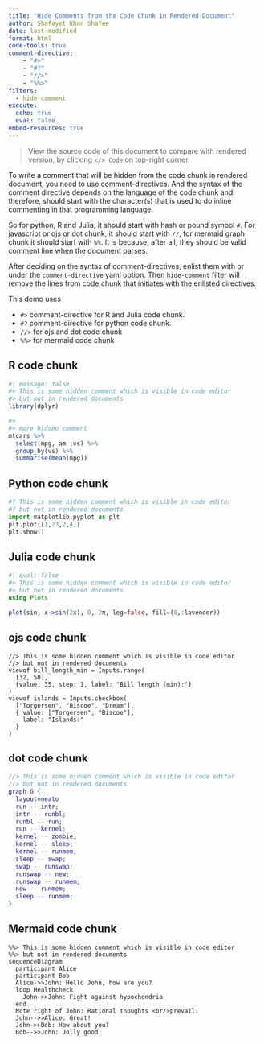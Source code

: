 ```yaml
---
title: "Hide Comments from the Code Chunk in Rendered Document"
author: Shafayet Khan Shafee
date: last-modified
format: html
code-tools: true
comment-directive: 
    - "#>"
    - "#?"
    - "//>"
    - "%%>"
filters: 
  - hide-comment
execute: 
  echo: true
  eval: false
embed-resources: true
---
```


> View the source code of this document to compare with rendered version, by clicking `</> Code` on top-right corner.

To write a comment that will be hidden from the code chunk in rendered document, you need to use comment-directives. And the syntax of the comment directive depends on the language of the code chunk and therefore, should start with the character(s) that is used to do inline commenting in that programming language.

So for python, R and Julia, it should start with hash or pound symbol `#`. For javascript or ojs or dot chunk, it should start with `//`, for mermaid graph chunk it should start with `%%`. It is because, after all, they should be valid comment line when the document parses.

After deciding on the syntax of comment-directives, enlist them with or under the `comment-directive` yaml option. Then `hide-comment` filter will remove the lines from code chunk that initiates with the enlisted directives.

This demo uses

- `#>` comment-directive for R and Julia code chunk.
- `#?` comment-directive for python code chunk.
- `//>` for ojs and dot code chunk
- `%%>` for mermaid code chunk

## R code chunk

```r
#| message: false
#> This is some hidden comment which is visible in code editor
#> but not in rendered documents
library(dplyr) 

#>
#> more hidden comment
mtcars %>% 
  select(mpg, am ,vs) %>% 
  group_by(vs) %>% 
  summarise(mean(mpg))
```


## Python code chunk

```python
#? This is some hidden comment which is visible in code editor
#? but not in rendered documents
import matplotlib.pyplot as plt
plt.plot([1,23,2,4])
plt.show()
```


## Julia code chunk

```julia
#| eval: false
#> This is some hidden comment which is visible in code editor
#> but not in rendered documents
using Plots

plot(sin, x->sin(2x), 0, 2π, leg=false, fill=(0,:lavender))
```

## ojs code chunk

```ojs
//> This is some hidden comment which is visible in code editor
//> but not in rendered documents
viewof bill_length_min = Inputs.range(
  [32, 50], 
  {value: 35, step: 1, label: "Bill length (min):"}
)
viewof islands = Inputs.checkbox(
  ["Torgersen", "Biscoe", "Dream"], 
  { value: ["Torgersen", "Biscoe"], 
    label: "Islands:"
  }
)
```


## dot code chunk

```dot
//> This is some hidden comment which is visible in code editor
//> but not in rendered documents
graph G {
  layout=neato
  run -- intr;
  intr -- runbl;
  runbl -- run;
  run -- kernel;
  kernel -- zombie;
  kernel -- sleep;
  kernel -- runmem;
  sleep -- swap;
  swap -- runswap;
  runswap -- new;
  runswap -- runmem;
  new -- runmem;
  sleep -- runmem;
}
```


## Mermaid code chunk

```mermaid
%%> This is some hidden comment which is visible in code editor
%%> but not in rendered documents
sequenceDiagram
  participant Alice
  participant Bob
  Alice->>John: Hello John, how are you?
  loop Healthcheck
    John->>John: Fight against hypochondria
  end
  Note right of John: Rational thoughts <br/>prevail!
  John-->>Alice: Great!
  John->>Bob: How about you?
  Bob-->>John: Jolly good!
```
